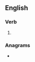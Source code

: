 ==English==

===Verb===
{{head|en|verb form}}

# {{en-third-person singular of|camber}}

===Anagrams===
* {{anagrams|en|a=abcemrs|Cambres|cambres|cembras}}